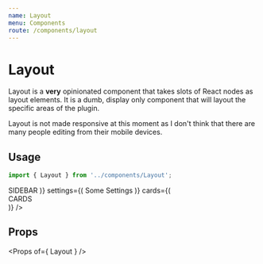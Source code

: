 ```yaml
---
name: Layout
menu: Components
route: /components/layout
---
```



# Layout

Layout is a **very** opinionated component that takes slots of React nodes as
layout elements. It is a dumb, display only component that will layout the
specific areas of the plugin.

Layout is not made responsive at this moment as I don't think that there are 
many people editing from their mobile devices.

## Usage

```ts
import { Layout } from '../components/Layout';
```

<Playground>
    <Layout
        title="Find My Blocks"
        sidebar={(
            <div>SIDEBAR</div>
        )}
        settings={(
            <Card title="Settings" toggle={true} initialOpen={false}>Some Settings</Card>
        )} 
        cards={(
            <div>CARDS</div>
        )}
    />
</Playground>

## Props

<Props of={ Layout } />
